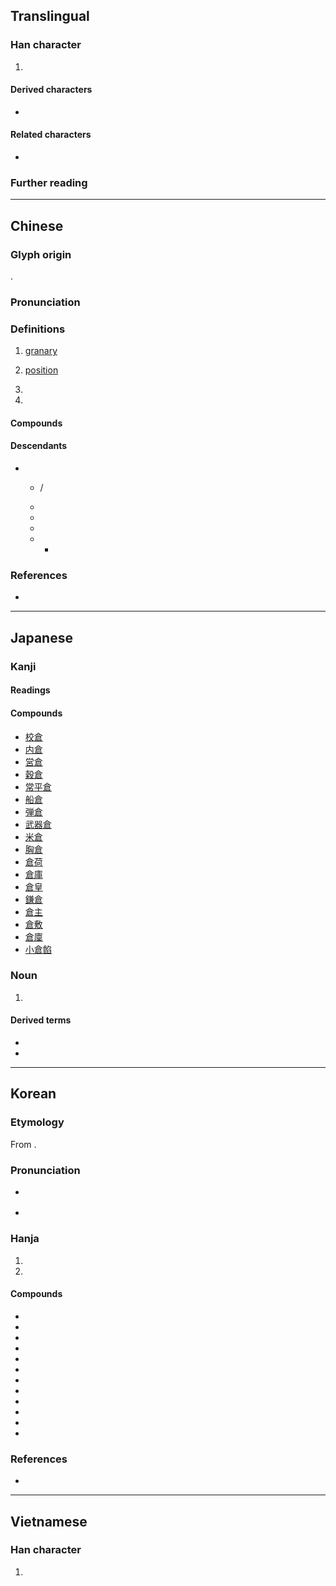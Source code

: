 {{also|仓}}
{{character info}}
==Translingual==

===Han character===
{{Han char|rn=9|rad=人|as=08|sn=10|four=80607|canj=OIAR,OMAR|ids=⿱亽⿸⿴尸一口(G),⿱亼⿸⿴尸一口(HTJKV)}}

# {{mul-shuowen radical-def|183}}

====Derived characters====
* {{l|mul|[[傖]], [[凔]], [[嗆]], [[𪤇]], [[𪦔]], [[嵢]], [[愴]], [[搶]], [[滄]], [[獊]], [[𪰻]], [[𦞛]], [[槍]], [[𣯙]], [[熗]], [[牄]], [[𤚬]], [[瑲]], [[䢢]], [[𤾙]], [[𥎄]], [[𥏲]], [[𫀞]], [[䅮]], [[𥻲]], [[𦃹]], [[𬚤]], [[艙]], [[螥]], [[𬡧]], [[謒]], [[賶]], [[𧽜]], [[蹌]], [[䤌]], [[鎗]], [[𠑐]], [[䱽]], [[𪙎]], [[創]], [[𨜾]], [[𠞴]], [[戧]], [[𠟐]], [[𠏓]], [[𠏧]], [[𩀞]], [[鶬]], [[𠑜]], [[蒼]], [[瘡]], [[𬔎]], [[篬]], [[𨶆]], [[𩮩]], [[𠥐]]}}

====Related characters====
* {{l|mul|仓}} {{q|[[Simplified Chinese]]}}

===Further reading===
{{kangxi-ws|人部/八畫}}
{{Han ref|kx=0107.140|dkj=00756|dj=0227.220|hdz=10169.150|uh=5009}}

----

==Chinese==
{{zh-forms|s=仓|alt=仺}}

===Glyph origin===
{{Han etym}}
{{Han compound|食|口|t1=food|t2=house|ls=ic}}.

===Pronunciation===
{{zh-pron
|m=cāng
|m-s=cang1
|c=cong1
|h=pfs=chhông;gd=cong1
|md=chŏng
|mn=chhng/chhong
|mn_note=chhng - vernacular, chhong - literary
|mn-t=cang1/ceng1
|mn-t_note=cang1 - literary
|mc=y
|oc=y
|cat=n
}}

===Definitions===
{{zh-hanzi}}

# [[granary]]
# {{lb|zh|trading}} [[position]]
# {{zh-alt-form|艙}}
# {{zh-alt-form|滄}}

====Compounds====
{{zh-der|囷倉|倉房|倉廩|倉皇失措|廣惠倉|司倉|倉皇|京倉|倉廒|倉公|倉儲|四行倉庫|倉皇無措|太倉稊米|倉卒|倉容|倉庫|倉促|倒倉|太倉一粟|倉庚|倉倉皇皇|小倉山|倉庾|倉忙|冷藏倉庫|倉猝|快碼倉頡|千倉萬箱|倉租|太倉|倉神|三倉|填倉|倉頡篇|添倉|暗度陳倉|穀倉|社倉|清倉|義倉|鐮倉幕府|米爛成倉|米倉|糧倉|買空倉|貨倉|鐮倉|倉埠|大倉}}

====Descendants====
{{CJKV||そう‎|창|thương}}

* {{desc|cmg|ᠰᠠᠩ|bor=1}}
** {{desc|mn|ᠰᠠᠩ}} / {{l|mn|сан}}
** {{desc|bua|сан|bor=1|alts=1}}
** {{desc|xgn-kha|сан|bor=1}}
** {{desc|tyv|саң|bor=1}}
** {{desc|xwo|ᠰᠠᡊ|bor=1}}
*** {{desc|xal|саң}}

===References===
* {{thcwd|5711}}

----

==Japanese==

===Kanji===
{{ja-kanji|grade=4|rs=人08}}

====Readings====
{{ja-readings
|goon=そう<さう
|kanon=そう<さう
|kun=くら-
}}

====Compounds====
* [[校倉]]
* [[内倉]]
* [[営倉]]
* [[穀倉]]
* [[常平倉]]
* [[船倉]]
* [[弾倉]]
* [[武器倉]]
* [[米倉]]
* [[胸倉]]
* [[倉荷]]
* [[倉庫]]
* [[倉皇]]
* [[鎌倉]]
* [[倉主]]
* [[倉敷]]
* [[倉廩]]
* [[小倉餡]]

===Noun===
{{ja-noun|くら}}
{{ja-kanjitab|くら|yomi=kun}}

# {{alternative form of|ja|蔵}}

====Derived terms====
* {{l|ja|倉出し}}
* {{l|ja|倉入れ}}

----

==Korean==

===Etymology===
From {{der|ko|ltc|-}} {{ltc-l|倉}}. {{hanja-hunmong|차ᇰ|chang|官衙}}

===Pronunciation===
* {{sense|granary; warehouse; etc.}} {{ko-hanja-pron|창}}
* {{sense|in {{ko-l|창졸|倉卒}}}} {{ko-hanja-pron|창|l=y}}

===Hanja===
{{ko-hanja-search}}
{{ko-hanja|곳집|창}}

# {{hanja form of|창|[[granary]]}}
# {{hanja form of|창|[[warehouse]]; [[storage]]}}

====Compounds====
{{der-top3|Compounds}}
* {{ko-l|창고|倉庫}}
* {{ko-l|창름|倉凜}}
* {{ko-l|영창|營倉}}
* {{ko-l|창부|倉府}}
* {{ko-l|탄창|彈倉}}
* {{ko-l|창곡|倉穀}}
* {{ko-l|창졸|倉卒}}
* {{ko-l|^창힐|倉頡}}
* {{ko-l|개창|開倉}}
* {{ko-l|곡창|穀倉}}
* {{ko-l|선창|船倉}}
* {{ko-l|삼창|三倉}}
{{der-bottom}}

===References===
* {{R:hanjadoc|367}}

----

==Vietnamese==

===Han character===
{{vi-readings|reading=[[thương]], [[thưng]], [[thơng]]|rs=人08}}

# {{rfdef|vi|sort=人08}}
